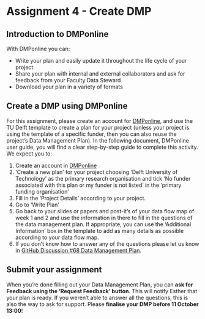 # Assignment 4 - Create DMP {#DMP}

## Introduction to DMPonline

With DMPonline you can:

-   Write your plan and easily update it throughout the life cycle of your project
-   Share your plan with internal and external collaborators and ask for feedback from your Faculty Data Steward
-   Download your plan in a variety of formats

## Create a DMP using DMPonline

For this assignment, please create an account for [DMPonline](https://dmponline.tudelft.nl/), and use the TU Delft template to create a plan for your project (unless your project is using the template of a specific funder, then you can also reuse the project's Data Management Plan). In the following document, DMPonline user guide, you will find a clear step-by-step guide to complete this activity. We expect you to:

1.  Create an account in [DMPonline](https://dmponline.tudelft.nl/)
2.  'Create a new plan' for your project choosing 'Delft University of Technology' as the primary research organisation and tick 'No funder associated with this plan or my funder is not listed' in the 'primary funding organisation'
3.  Fill in the 'Project Details' according to your project.
4.  Go to 'Write Plan'
5.  Go back to your slides or papers and post-it's of your data flow map of week 1 and 2 and use the information in there to fill in the questions of the data management plan. If appropriate, you can use the 'Additional Information' box in the template to add as many details as possible according to your data flow map.
6.  If you don't know how to answer any of the questions please let us know in [GitHub Discussion #68 Data Management Plan](https://github.com/EstherPlomp/TNW-RDM-101/discussions/68).

## Submit your assignment

When you're done filling out your Data Management Plan, you can **ask for Feedback using the 'Request Feedback' button**. This will notify Esther that your plan is ready. If you weren't able to answer all the questions, this is also the way to ask for support. Please **finalise your DMP before 11 October 13:00**!
